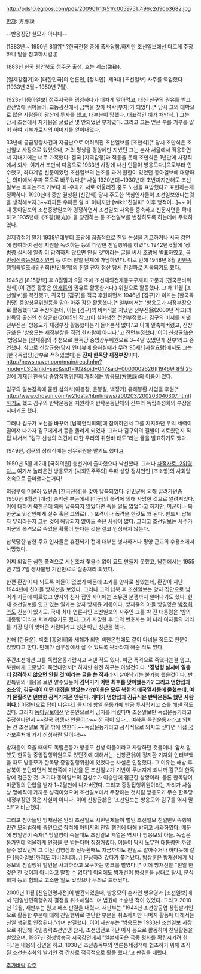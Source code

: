 http://pds10.egloos.com/pds/200901/13/51/c0059751_496c2d9db3682.jpg

[[한자]]: 方應謨

--반응장갑 철모가 아니다--

(1883년 ~ 1950년 8월?[* ?한국전쟁 중에 폭사당함.하지만 조선일보에선 다르게 주장하니 밑을 참고하시길.])

[[1883년]] [[한국]] [[평안북도]] 정주군 출생. 호는 계초(啓礎).

[일제강점기]와 [대한민국]의 언론인, [정치인].
제9대 [조선일보] 사주를 역임했다(1933년 3월~ 1950년 7월).

1923년 [동아일보] 정주지국을 경영하다가 대차게 말아먹고, 대신 친구의 권유를 받고 광산업에 뛰어들어, 교동광산에서 금맥을 찾아 벼락[부자]가 되었다.[* 당시 그의 대박으로 많은 사람들이 광산에 투자를 했고, 대부분이 망했다. 대표적인 예가 [[채만식]]. ] 그는 당시 조선에서 자가용을 굴렸던 몇 안되었던 부자였다. 그리고 그는 얻은 부를 기부를 많이 하여 기부가로서의 이미지를 얻어내었다.

33년에 공금횡령사건과 자금난으로 어려워진 조선일보를 [조만식][* 당시 조만식은 조선일보 사장으로 있었으나, 거의 평생을 평양에만 지냈던 그는 본사 서울에서 적응하면서 지내기에는 너무 가혹했다. 결국 [지역감정]과 적응을 못해 조만식은 1년만에 사장직에서 퇴사. 여기서 조만식 다음으로 1933년 사장에 나선 인물이 방응모다.]으로부터 인수했고, 좌파계열 신문이었던 조선일보의 논조를 과거 원한이 있었던 동아일보에 대항하는 의미에서 우파 쪽으로 바꾸었다.[* 사실 1920년대~1930년대 초반까지만해도 조선일보는 좌파논조라기보다 좌-우파가 서로 어울러진 중도 노선을 표방했다고 표현하는게 정확하다. 1920년대 중반 결성된 [신간회] 당시 주도한 핵심인사들이 조선일보였다는것을 생각해보자.]~~좌파든 우파든 알 바 아니지만 [wiki:"친일파" 이후 행적이...]~~ 이 때 동아일보와 조선중앙일보와 경쟁하면서 조선일보 사옥을 증축하고 신문지면을 확대하고 1935년에《조광(朝光)》을 창간하는 등 조선일보를 번창하도록 하는데에 주력하였다.

일제강점기 말기 1938년대부터 조광에 집중적으로 친일 논설을 기고하거나 시국 강연에 참여하여 전쟁 지원을 독려하는 등의 다양한 친일행위를 하였다. 1942년 6월에 '징병령 실시에 일층 더 감격하지 않으면 안될 것'이라는 글을 써서 조광에 발표하였고, [[국민정신총동원조선연맹]] 등 여러 친일 단체에 가담하였다. 이로 인해 1948년 8월 [[반민족행위특별조사위원회]](반민특위)의 친일 잔재 청산 당시 [[친일파]]로 지목되기도 했다.

1945년 [8.15광복] 후 8월말과 9월 초에 조선재외전재동포구제회 고문과 [건국준비위원회](이 건준 활동은 [[안재홍]]의 권유로 활동한거다.) 위원으로 활동했다. 그 해 11월 [조선일보]를 복간했고, 귀국한 [김구]를 적극 후원하면서 1946년 [김구]가 이끄는 [한국독립당] 중앙상무위원등을 맡아 아주 잠깐 활동했다.[* 일부에서는 '방응모가 재정부장으로 활동했다'고 주장하는데, 이는 [김구]의 비서직을 지냈던 선우진翁(2009년 작고)과 한독당 출신인 신창균翁(2005년 작고)이 살아생전 전면부정했다. 김구의 비서를 지낸 선우진은 '방응모가 재정부장 활동했다는거 들어본적 없다.'고 아예 일축해버렸고, 신창균翁은 '방응모는 재정부장을 직접 한사람이 아니다.'고 전면부정했다. 이어 신창균翁은 '방응모는 [안재홍]의 추천으로 한독당 중앙상무위원으로 3~4달 있었던게 전부'라고 증언했다. 참고로 신창균옹(당시 인터뷰에 응하실때가 무려 95세! [사찰요람]에서도 그는 [한국독립당]간부로 적혀있었다)은 '''진짜 한독당 재정부장'''이다. http://news.naver.com/main/read.nhn?mode=LSD&mid=sec&sid1=102&oid=047&aid=0000002626][[http://db.history.go.kr/url.jsp?ID=dh_003_1946_08_24_0150 1946년 8월 25일에 게재된 한독당 중앙집행위원회 개최에는 방응모(方應謨)의 이름이 있다.]

김구의 일본감옥에 묻힌 삼의사(이봉창, 윤봉길, 백정기) 유해봉환 사업을 후원[* http://www.chosun.com/w21data/html/news/200203/200203040307.html]하기도 했고 김구의 반탁운동을 지원하여 반탁운동단체의 간부와 독립촉성회의 부장을 지내기도 했다.
 
그러나 김구가 노선을 바꾸어 [남북연석회의]에 참여하면서 그를 지지하던 우익 세력이 떨어져 나가자 김구에게서 등을 돌리게 되었다. 그러나 김구와의 결별이 괴로웠던지 직접 나서서 "김구 선생의 의견에 대한 우리의 취할바 태도"라는 글을 발표하기도 했다.

1949년, 김구의 장례식때는 상무위원을 맡기도 했다.[http://www.history.go.kr/url.jsp?ID=NIKH.DB-dh_012_1949_06_27_0020 #]

1950년 5월 제2대 [국회의원] 총선거에 출마했으나 낙선했다. 그러나 [http://www.history.go.kr/url.jsp?ID=NIKH.DB-dh_017_1950_06_01_0030 차점자로, 2위였다...] 여기서 놀라운건 방응모가 [사회민주주의] 우파 성향 정치인인 [조소앙]의 사회당 소속으로 출마했다는거다!

의정부에 머물러 있던중 [한국전쟁]을 맞아 납북되었다. 인민군에 의해 끌려가던중 1950년 8월경 [개성] 송악산 부근에서 [미군]의 폭격에 의해 사망한 것으로 알려져있다.  이에 대하여 북한군에 의해 납북되지 않았다면 죽을 일도 없었다고 하지만, 미군이나 북한군도 민간인에게 실수 혹은 고의로(...) 포격이나 폭격을 한것도 꽤 된다. 반드시 납북자 무리라든지 그런 것에 해당되지 않아도 죽은 사람이 많다. 그리고 조선일보는 사주가 미군의 폭격으로 죽었을 확률이 높다는 것을 결코 인정하지 않는다.

납북당한 남한 주요 인사들은 휴전되기 전에 대부분 병사하거나 평양 근교의 수용소에서 사망했다.

어찌 되었든 심한 폭격으로 시신조차 찾을수 없어 묘도 만들지 못했고, 남한에서는 1955년 7월 7일 생사불명 기간만료로 실종처리 되었다.

한편 환갑이 다 되도록 아들이 없었기 때문에 조카를 양자로 삼았는데, 환갑이 지난 1944년에 친아들 방재선을 보았다. 그러나 그의 납북 후 조선일보는 양자 집안으로 넘어가 지금에 이르렀고 양자와 친자 집안 사이에는 소유권 분쟁까지 일어나기도 했다. 현재 조선일보를 잇고 있는 일가는 양자 방재윤 계통이다. 방재윤의 아들 방일영은 [[박정희]]와도 친분이 있기도. 국내 최대 언론사인 조선일보의 사주인 그를 박 전 대통령은 '밤의 대통령'이라고 치켜세우기도 했다. 그가 사망한 후 그의 변호사는 이 나라 여자들의 머리를 가장 많이 엊어준 사람이라고 칭찬 아닌 칭찬을 했다. 

만해 [한용운], 벽초 [홍명희]와 새해가 되면 백천온천에도 같이 다녀올 정도로 친분이 있었다고 한다. 만해가 심우장에서 살 수 있도록 뒷바라지 해준 적도 있다.

주간조선에선 그를 독립운동가랍시고 써댄 적도 있다. 미군 폭격으로 죽었다는걸 덮고, 북한에게 고문받아 죽었다면서[* 하지만  완전 허구는 아닐것이다. ''''징병령 실시에 일층 더 감격하지 않으면 안될 것'이라는 글을 쓴 작자'''라서 살아남기는 불가능 했을것이다. 반민특위의 내용을 보면 알수있듯이 '''김덕기가 어떤 최후를 맞이했는가?''' '''그리고 엄항섭과 조소앙, 김규식이 어떤 대접을 받았는가?(이들은 모두 북한의 애국열사릉에 묻혔는데, 여기 묻힐려면 왠만한 공적가지곤 안된다. 게다가 엄항섭과 김규식은 반탁운동도 했던 사람이다.)''' 이것만으로 답이 나온다.]  졸지에 항일 운동가에 반공 투사랍시고 쇼를 해댄 적도 있다. 그러자 [[동아일보]]에선 언론인으로서 긍지를 버렸다며 조선일보만 독립운동가라고 주장한다면서 ~~결국 경쟁사 인물이라~~ 깐 적이 있다... 여하튼 독립운동가라고 외치는 건 조선일보 계열 밖에 안한다.~~독립운동가라고 공식적으로 외치고 싶다면 직접 [[국가보훈처]]에 가서 신청하란 말이다!~~ 

방재윤이 죽을 때에도 독립운동가 방응모 선생 아들이라고 자랑하던 것들이니. 앞서 말했듯 한독당 중앙집행위원으로 있던것에 대해서는, 신창균翁이 정지환 기자와 인터뷰했을 때도 방응모가 한독당 중앙집행위원에 있었다는 사실은 인정했다. 그 이유는 해방 후 남북이 분단되면서 북한쪽에 기반을 둔 조선일보가 기반이 무너지게 되니까 김구의 한독당에 접근한 것. 거기다 동아일보의 김성수가 이승만에 접근한 상황이라. 물론 한독당이 미군정의 탄압을 받자 1~2달만에 나가버렸다. 그리고 중앙집행위원이라는 자리가 사실상 명예직에 가까운 성격이었으며 조선일보에서 주장하는 것처럼 방응모가 무슨 한독당 재정부장인 것은 사실이 아니다. 이어 신창균翁은 '조선일보는 방응모와 김구를 엮지 말라!'고 비난했다. 

그리고 친아들인 방재선은 안티 조선일보 시민단체들이 벌인 조선일보 친일반민족행위 민간 모의법정에 증인으로 참석해 아버지의 친일 행위에 대해 밝히고 사과하였다. 때문에 방일영이 죽자[* 방일영이 죽을때도 조선일보 계열은 역시나 방응모의 아들. 독립운동가인데 억울하게 인정을 못 받는다며 징징거렸다. 이들이 당시 노무현 대통령만 까댔을수 없었던게 그 이전 김영삼과 전두환때도 지금까지도 친일로 알아주거나 하다못해 같은 [동아일보]까지도 까버리니까...] 문상하러 갔다가 쫓겨났다. 방상훈은 방재선에게 방응모의 친일행위 발언을 사과하라고 요구하는 병크를 벌였다.[* 이에 방재선왈 "친일 한 것은 한 것이지 아니라고 말할 수 없다"] 이외에도 방재선이 방상훈을 상대로 탈세, 분식회계 등의 혐의로 고소한 일도 있었으나 무죄로 드러났다.

2009년 11월 [친일인명사전]이 발간되었을때, 방응모의 손자인 방우영과 [조선일보]에서 '친일반민족행위자 결정을 취소해달라.'며 법원에 소송낸 적이 있었다. 그리고 2010년 12월, 재판부는 원고 패소 판결을 내렸다. 재판부는 "1944년 조선항공업 창립발기인으로 활동한 부분에 대해 친일행위로 판단한 부분을 취소하지만 나머지 활동에 대해서는 친일 행위로 인정된다."라며 판결했다. 이어 재판부는 '방응모는 1933년 조선일보 사장으로 취임해 국민총력조선연맹 참사, 조선임전보국단 이사 등으로 활동하며 친일활동을 벌였으며, 1937년 경성방송국 시국강연에서 "일본제국은 극동 평화를 확립시키려 한다."는 내용의 강연을 하고, 1938년 조선총독부의 언론통제정책에 협조하기 위해 조직된 조선춘추회의 발기인 겸 간사로 적극적으로 활동 했다.'고 판결을 내렸다.

[[추가바람]]
[[각주]]
